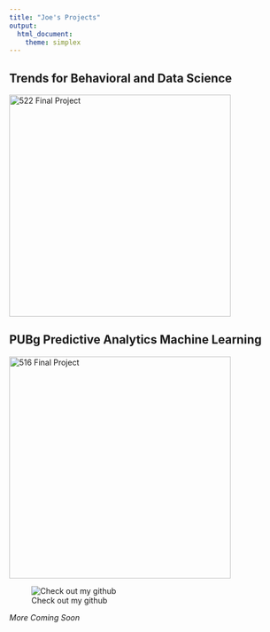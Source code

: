 ```yaml
---
title: "Joe's Projects"
output: 
  html_document:
    theme: simplex
---
```


## Trends for Behavioral and Data Science

[![522 Final Project](522cover.jpg){width=400px}](https://jpean.github.io/522-Final-Project)

## PUBg Predictive Analytics Machine Learning

[![516 Final Project](pubg.jpg){width=400px}](https://drive.google.com/file/d/1heD3FAqFJeV9rtyDCebiL69ksoksmPoc/view?usp=sharing)

![Check out my github](https://github.com/jpean)

*More Coming Soon*

